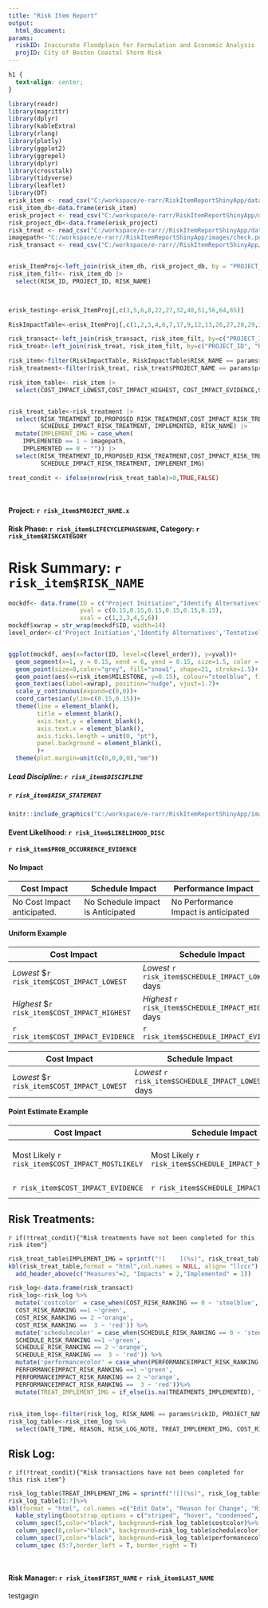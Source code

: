 ```yaml
---
title: "Risk Item Report"
output:
  html_document:
params:
  riskID: Inaccurate Floodplain for Formulation and Economic Analysis
  projID: City of Boston Coastal Storm Risk
---
```


```css
h1 {
  text-align: center;
}
```

```r
library(readr) 
library(magrittr) 
library(dplyr) 
library(kableExtra) 
library(rlang)
library(plotly)
library(ggplot2)
library(ggrepel)
library(dplyr)
library(crosstalk)
library(tidyverse)
library(leaflet)
library(DT)
erisk_item <- read_csv("C:/workspace/e-rarr/RiskItemReportShinyApp/data/RiskItem_FullView_Update.csv")
risk_item_db<-data.frame(erisk_item)
erisk_project <- read_csv("C:/workspace/e-rarr/RiskItemReportShinyApp/data/RiskProject_FullView.csv")
risk_project_db<-data.frame(erisk_project)
risk_treat <- read_csv("C:/workspace/e-rarr//RiskItemReportShinyApp/data/RiskTreatment_FullView.csv")
imagepath<-"C:/workspace/e-rarr//RiskItemReportShinyApp/images/check.png"
risk_transact <- read_csv("C:/workspace/e-rarr//RiskItemReportShinyApp/data/RiskTransaction_FullView.csv")


erisk_ItemProj<-left_join(risk_item_db, risk_project_db, by = "PROJECT_ID")                                                                                                                          
risk_item_filt<- risk_item_db |>
  select(RISK_ID, PROJECT_ID, RISK_NAME)

      

erisk_testing<-erisk_ItemProj[,c(3,5,6,8,22,27,32,40,51,56,64,65)]

RiskImpactTable<-erisk_ItemProj[,c(1,2,3,4,6,7,17,9,12,13,26,27,28,29,30,31,32,33,39,23,22,42,46,47,48,49,50,51,52)]

risk_transact<-left_join(risk_transact, risk_item_filt, by=c("PROJECT_ID", "RISK_ID"))     
risk_treat<-left_join(risk_treat, risk_item_filt, by=c("PROJECT_ID", "RISK_ID"))

risk_item<-filter(RiskImpactTable, RiskImpactTable$RISK_NAME == params$riskID, RiskImpactTable$PROJECT_NAME.x == params$projID)
risk_treatment<-filter(risk_treat, risk_treat$PROJECT_NAME == params$projID, risk_treat$RISK_NAME == params$riskID)

risk_item_table<- risk_item |>
  select(COST_IMPACT_LOWEST,COST_IMPACT_HIGHEST, COST_IMPACT_EVIDENCE,SCHEDULE_IMPACT_LOWEST, SCHEDULE_IMPACT_HIGHEST, SCHEDULE_IMPACT_EVIDENCE,PERFORMANCEIMPACT_DESC, PERFORMANCEIMPACTTYPE, PERFORMANCEIMPACT_DESC, SCHEDULE_IMPACT_DISTTYPE)


risk_treat_table<-risk_treatment |>
  select(RISK_TREATMENT_ID,PROPOSED_RISK_TREATMENT,COST_IMPACT_RISK_TREATMENT,
         SCHEDULE_IMPACT_RISK_TREATMENT, IMPLEMENTED, RISK_NAME) |>
  mutate(IMPLEMENT_IMG = case_when(
    IMPLEMENTED == 1 ~ imagepath,
    IMPLEMENTED == 0 ~ "")) |>
  select(RISK_TREATMENT_ID,PROPOSED_RISK_TREATMENT,COST_IMPACT_RISK_TREATMENT,
         SCHEDULE_IMPACT_RISK_TREATMENT, IMPLEMENT_IMG)

treat_condit <- ifelse(nrow(risk_treat_table)>0,TRUE,FALSE)

    
```

#### Project: `r risk_item$PROJECT_NAME.x`

#### Risk Phase: `r risk_item$LIFECYCLEPHASENAME`, Category: `r risk_item$RISKCATEGORY`

# Risk Summary: `r risk_item$RISK_NAME`

```r
mockdf<- data.frame(ID = c("Project Initiation","Identify Alternatives","Tentatively Selected Plan","Agency Decision","Senior Briefing","Chief/Director's Report"),
                    yval = c(0.15,0.15,0.15,0.15,0.15,0.15),
                    xval = c(1,2,3,4,5,6))
mockdf$xwrap = str_wrap(mockdf$ID, width=14)
level_order<-c('Project Initiation','Identify Alternatives','Tentatively Selected Plan','Agency Decision','Senior Briefing',"Chief Report/Director's Report")


ggplot(mockdf, aes(x=factor(ID, level=c(level_order)), y=yval))+
  geom_segment(x=1, y = 0.15, xend = 6, yend = 0.15, size=1.5, color = "grey")+
  geom_point(size=8,color="grey", fill="snow1", shape=21, stroke=1.5)+
  geom_point(aes(x=risk_item$MILESTONE, y=0.15), colour="steelblue", fill="steelblue", shape = 21, size =8, stroke=1.5)+
  geom_text(aes(label=xwrap), position="nudge", vjust=1.7)+
  scale_y_continuous(expand=c(0,0))+
  coord_cartesian(ylim=c(0.15,0.15))+
  theme(line = element_blank(),
        title = element_blank(),
        axis.text.y = element_blank(),
        axis.text.x = element_blank(),
        axis.ticks.length = unit(0, "pt"),
        panel.background = element_blank(),
        )+
  theme(plot.margin=unit(c(0,0,0,0),"mm"))


```

##### **Lead Discipline:** `r risk_item$DISCIPLINE`

##### `r risk_item$RISK_STATEMENT`

```r
knitr::include_graphics("C:/workspace/e-rarr/RiskItemReportShinyApp/images/montecarlo.png")
```

#### **Event Likelihood:** `r risk_item$LIKELIHOOD_DISC`

#### `r risk_item$PROB_OCCURRENCE_EVIDENCE`


#### **No Impact**

| Cost Impact                 | Schedule Impact                   | Performance Impact                   |
|---------------------|-------------------------|---------------------------|
| No Cost Impact anticipated. | No Schedule Impact is Anticipated | No Performance Impact is anticipated |

#### **Uniform Example**

| Cost Impact                                   | Schedule Impact                                      | Performance Impact                                                 |
|--------------------|-----------------------|-----------------------------|
| *Lowest* \$`r risk_item$COST_IMPACT_LOWEST`   | *Lowest* `r risk_item$SCHEDULE_IMPACT_LOWEST` days   | ***Performance Impact:*** `r risk_item$PERFORMANCEIMPACT_DESC`     |
| *Highest* \$`r risk_item$COST_IMPACT_HIGHEST` | *Highest* `r risk_item$SCHEDULE_IMPACT_HIGHEST` days | ***Performance Impact Type:*** `r risk_item$PERFORMANCEIMPACTTYPE` |
| `r risk_item$COST_IMPACT_EVIDENCE`            | `r risk_item$SCHEDULE_IMPACT_EVIDENCE`               | `r risk_item$PERFORMANCEIMPACT_DESC`                               |

| Cost Impact                                 | Schedule Impact                                    | Performance Impact                                             |
|---------------------|------------------------|---------------------------|
| *Lowest* \$`r risk_item$COST_IMPACT_LOWEST` | *Lowest* `r risk_item$SCHEDULE_IMPACT_LOWEST` days | ***Performance Impact:*** `r risk_item$PERFORMANCEIMPACT_DESC` |

#### **Point Estimate Example**

| Cost Impact                                      | Schedule Impact                                      | Performance Impact                                                                                                         |
|-------------------|-------------------|-----------------------------------|
| Most Likely `r risk_item$COST_IMPACT_MOSTLIKELY` | Most Likely `r risk_item$SCHEDULE_IMPACT_MOSTLIKELY` | ***Performance Impact:*** `r risk_item$PERFORMANCEIMPACT_DESC` Performance Impact Type: `r risk_item$PERFORMANCIMPACTTYPE` |
| `r risk_item$COST_IMPACT_EVIDENCE`               | `r risk_item$SCHEDULE_IMPACT_EVIDENCE`               | `r risk_item$PERFORMANCEIMPACT_DESC`                                                                                       |

## Risk Treatments:

`r if(!treat_condit){"Risk treatments have not been completed for this risk item"}`

```r
risk_treat_table$IMPLEMENT_IMG = sprintf("![    ](%s)", risk_treat_table$IMPLEMENT_IMG)
kbl(risk_treat_table,format = "html",col.names = NULL, align= "llccc") %>%
  add_header_above(c("Measures"=2, "Impacts" = 2,"Implemented" = 1))


```

```r
risk_log<-data.frame(risk_transact)
risk_log<-risk_log %>%
  mutate('costcolor' = case_when(COST_RISK_RANKING == 0 ~ 'steelblue',
  COST_RISK_RANKING ==1 ~'green', 
  COST_RISK_RANKING == 2 ~'orange',
  COST_RISK_RANKING ==  3 ~ 'red')) %>%
  mutate('schedulecolor' = case_when(SCHEDULE_RISK_RANKING == 0 ~ 'steelblue',
  SCHEDULE_RISK_RANKING ==1 ~'green', 
  SCHEDULE_RISK_RANKING == 2 ~'orange',
  SCHEDULE_RISK_RANKING ==  3 ~ 'red')) %>%
  mutate('performancecolor' = case_when(PERFORMANCEIMPACT_RISK_RANKING == 0 ~ 'steelblue',
  PERFORMANCEIMPACT_RISK_RANKING ==1 ~'green', 
  PERFORMANCEIMPACT_RISK_RANKING == 2 ~'orange',
  PERFORMANCEIMPACT_RISK_RANKING ==  3 ~ 'red'))%>%
  mutate(TREAT_IMPLEMENT_IMG = if_else(is.na(TREATMENTS_IMPLEMENTED), "", imagepath))
         
         
risk_item_log<-filter(risk_log, RISK_NAME == params$riskID, PROJECT_NAME == params$projID)
risk_log_table<-risk_item_log %>%
  select(DATE_TIME, REASON, RISK_LOG_NOTE, TREAT_IMPLEMENT_IMG, COST_RISK_RANKING, SCHEDULE_RISK_RANKING, PERFORMANCEIMPACT_RISK_RANKING, costcolor, schedulecolor, performancecolor )
```

## Risk Log:

`r if(!treat_condit){"Risk transactions have not been completed for this risk item"}`

```r
risk_log_table$TREAT_IMPLEMENT_IMG = sprintf("![](%s)", risk_log_table$TREAT_IMPLEMENT_IMG)
risk_log_table[1:7]%>%
kbl(format = "html", col.names =c("Edit Date", "Reason for Change", "Risk Log Note",  "Measures Implemented", "Cost","Schedule","Performance"), align="lllcccc") %>%
  kable_styling(bootstrap_options = c("striped", "hover", "condensed", "responsive"))%>%
  column_spec(5,color="black", background=risk_log_table$costcolor)%>%
  column_spec(6,color="black", background=risk_log_table$schedulecolor)%>%
  column_spec(7,color="black", background=risk_log_table$performancecolor)%>%
  column_spec (5:7,border_left = T, border_right = T)

                                                    
```

#### Risk Manager: `r risk_item$FIRST_NAME` `r risk_item$LAST_NAME`

testgagin